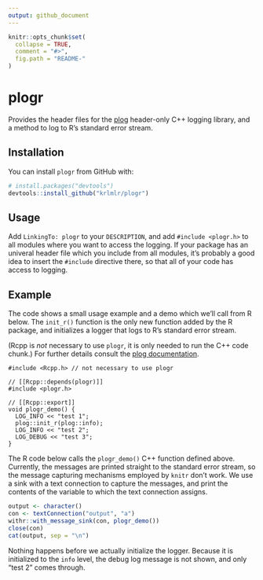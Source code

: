 ```yaml
---
output: github_document
---
```


<!-- README.md is generated from README.Rmd. Please edit that file -->

```r
knitr::opts_chunk$set(
  collapse = TRUE,
  comment = "#>",
  fig.path = "README-"
)
```

# plogr

Provides the header files for the [plog](https://github.com/SergiusTheBest/plog) header-only C++ logging library, and a method to log to R's standard error stream.


## Installation

You can install `plogr` from GitHub with:

```r
# install.packages("devtools")
devtools::install_github("krlmlr/plogr")
```

## Usage

Add `LinkingTo: plogr` to your `DESCRIPTION`, and add `#include <plogr.h>` to all modules where you want to access the logging.
If your package has an univeral header file which you include from all modules, it's probably a good idea to insert the `#include` directive there, so that all of your code has access to logging.


## Example

The code shows a small usage example and a demo which we'll call from R below.
The `init_r()` function is the only new function added by the R package, and initializes a logger that logs to R's standard error stream.

(Rcpp is *not* necessary to use `plogr`, it is only needed to run the C++ code chunk.)
For further details consult the [plog documentation](https://github.com/SergiusTheBest/plog#readme).

```Rcpp
#include <Rcpp.h> // not necessary to use plogr

// [[Rcpp::depends(plogr)]]
#include <plogr.h>

// [[Rcpp::export]]
void plogr_demo() {
  LOG_INFO << "test 1";
  plog::init_r(plog::info);
  LOG_INFO << "test 2";
  LOG_DEBUG << "test 3";
}
```

The R code below calls the `plogr_demo()` C++ function defined above.
Currently, the messages are printed straight to the standard error stream, so the message capturing mechanisms employed by `knitr` don't work.
We use a sink with a text connection to capture the messages, and print the contents of the variable to which the text connection assigns.


```r
output <- character()
con <- textConnection("output", "a")
withr::with_message_sink(con, plogr_demo())
close(con)
cat(output, sep = "\n")
```

Nothing happens before we actually initialize the logger.
Because it is initialized to the `info` level, the debug log message is not shown, and only "test 2" comes through.
